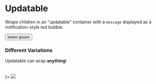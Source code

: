 


<Meta title="FDS|Updatable" decorators={[withKnobs]} component={Updatable} />

# Updatable

Wraps children in an "updatable" container with a `message` displayed as a notification-style red bubble.

<Story name="Knobs">
  <Updatable message={text('message', 42)}>
    <button>lorem ipsum</button>
  </Updatable>
</Story>

<Props of={Updatable} />

### Different Variations

<Preview>
  <Story name="Variations">
    <React.Fragment>
      <Updatable message="alert">
        <div
          style={{
            border: '1px dashed #f09',
            padding: '5px',
          }}
        >
          Updatable can wrap <b>anything</b>!
        </div>
      </Updatable>
      <br />
      <br />
      <Updatable message={<CheckIcon size="xs" color="#fff" />}>
        <img src="https://placeimg.com/80/81/animals" />
      </Updatable>
    </React.Fragment>
  </Story>
</Preview>